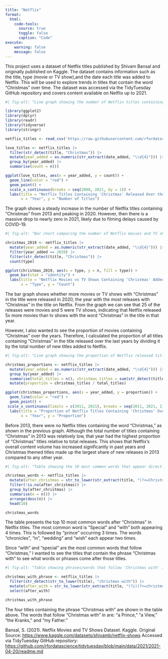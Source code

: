 ```yaml
---
title: "Netflix"
format:
  html: 
    code-tools:
      source: true
      toggle: false
      caption: "Code"
execute:
    warning: false
    message: false
---
```


This project uses a dataset of Netflix titles published by Shivam Bansal and originally published on Kaggle. The dataset contains information such as the title, type (movie or TV show),and the date each title was added to Netflix. This will be used to explore trends in titles that contain the word "Christmas" over time. The dataset was accessed via the TidyTuesday GitHub repository and covers content available on Netflix up to 2021.

```r
#| fig-alt: "Line graph showing the number of Netflix titles containing the word 'Christmas' released each year. The first title containing 'Christmas' was in 2013 and then there was a steady increase from 2015, peaking at 30 titles in 2020, followed by a sharp drop in 2021, probably due to COVID-19 delays."

library(ggplot2)
library(dplyr)
library(readr)
library(tidyverse)
library(stringr)

netflix_titles <- read_csv('https://raw.githubusercontent.com/rfordatascience/tidytuesday/main/data/2021/2021-04-20/netflix_titles.csv')

love_titles <- netflix_titles |>
  filter(str_detect(title, "Christmas")) |>
  mutate(year_added = as.numeric(str_extract(date_added, "\\d{4}"))) |>
  group_by(year_added) |>
  summarise(count = n())

ggplot(love_titles, aes(x = year_added, y = count)) +
  geom_line(color = "red") +
  geom_point() +
  scale_x_continuous(breaks = seq(2000, 2021, by = 1)) +
  labs(title = "Netflix Titles Containing 'Christmas' Released Over the Years",
       x = "Year", y = "Number of Titles")
```

The graph shows a steady increase in the number of Netflix titles containing "Christmas" from 2013 and peaking in 2020. However, then there is a massive drop to nearly zero in 2021, likely due to filming delays caused by COVID-19.

```r
#| fig-alt: "Bar chart comparing the number of Netflix movies and TV shows containing the word 'Christmas' that were added in 2019, the year with the most titles containing 'Christmas' released. Around 25 were movies, while only about 5 were TV shows."

christmas_2019 <- netflix_titles |>
  mutate(year_added = as.numeric(str_extract(date_added, "\\d{4}"))) |>
  filter(year_added == 2020) |>
  filter(str_detect(title, "Christmas")) |>
  count(type)

ggplot(christmas_2019, aes(x = type, y = n, fill = type)) +
  geom_bar(stat = "identity") +
  labs(title = "Netflix Movies vs TV Shows Containing 'Christmas' Added in 2019", 
       x = "Type", y = "Count")
```

The bar graph shows whether more movies or TV shows with "Christmas" in the title were released in 2020, the year with the most releases with "Christmas" in the title on Netflix. From the graph we can see that 25 of the releases were movies and 5 were TV shows, indicating that Netflix released 5x more movies than tv shows with the word "Christmas" in the title in that year.

However, I also wanted to see the proportion of movies containing "Christmas" over the years. Therefore, I calculated the proportion of all titles containing "Christmas" in the title released over the last years by dividing it by the total number of new titles added to Netflix.
```r
#| fig-alt: "Line graph showing the proportion of Netflix released titles containing the word 'Christmas' over the years. There is a very drastic increase from 0% to around 0.9% in 2013, followed by a significant drop and relatively stable low proportions, with a slight increase again in 2020."

christmas_proportions <- netflix_titles |>
  mutate(year_added = as.numeric(str_extract(date_added, "\\d{4}"))) |>
  group_by(year_added) |>
  summarise(total_titles = n(), christmas_titles = sum(str_detect(title, "Christmas"))) |>
  mutate(proportion = christmas_titles / total_titles)

ggplot(christmas_proportions, aes(x = year_added, y = proportion)) +
  geom_line(color = "red") +
  geom_point() +
 scale_x_continuous(limits = c(2011, 2021), breaks = seq(2011, 2021, 1)) +
  labs(title = "Proportion of Netflix Titles Containing 'Christmas' Over Time",
       x = "Year", y = "Proportion")
```
Before 2013, there were no Netflix titles containing the word "Christmas," as shown in the previous graph. Although the total number of titles containing "Christmas" in 2013 was relatively low, that year had the highest proportion of "Christmas" titles relative to total releases. This shows that Netflix’s overall content volume has increased significantly in past years and Christmas themed titles made up the largest share of new releases in 2013 compared to any other year.

```r
#| fig-alt: "Table showing the 10 most common words that appear directly after 'Christmas' in Netflix titles. The most frequent words are 'special' and 'with' each appering 4 times, followed by 'prince', appearing 3 times, and words like 'chronicles', 'wedding', and 'wish' each appearing twice."

christmas_words <- netflix_titles |> 
  mutate(after_christmas = str_to_lower(str_extract(title, "(?<=Christmas\\s)\\w+"))) |>
  filter(!is.na(after_christmas)) |>
  group_by(after_christmas) |>
  summarise(n = n()) |> 
  arrange(desc(n)) |>
  head(10)

christmas_words
```

The table presents the top 10 most common words after "Christmas" in Netflix titles. The most common word is "Special" and "with" both appearing 4 times. This is followed by "prince" occurring 3 times. The words "chronicles", "in", "wedding" and "wish" each appear two times.

Since "with" and "special" are the most common words that follow "Christmas," I wanted to see the titles that contain the phrase "Christmas with" to see what words or phrases come after those titles.
```r
#| fig-alt: "Table showing phrases/words that follow 'Christmas with' in Netflix titles. The four examples are 'a prince', 'a view', 'the kranks', and 'my father'."

christmas_with_phrase <- netflix_titles |> 
  filter(str_detect(str_to_lower(title), "christmas with")) |> 
  mutate(after_with = str_to_lower(str_extract(title, "(?i)(?<=christmas with\\s).+"))) |> 
  select(after_with)

christmas_with_phrase
```

The four titles containing the phrase "Christmas with" are shown in the table above. The words that follow "Christmas with" in are: "a Prince," "a View," "the Kranks," and "my Father."

Bansal, S. (2021). Netflix Movies and TV Shows Dataset. Kaggle. Original Source: <https://www.kaggle.com/datasets/shivamb/netflix-shows>
Accessed via TidyTuesday GitHub repository: <https://github.com/rfordatascience/tidytuesday/blob/main/data/2021/2021-04-20/readme.md>
